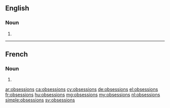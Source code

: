 ==English==

===Noun===
{{head|en|noun plural form}}

# {{plural of|obsession|lang=en}}

----

==French==

===Noun===
{{head|fr|noun plural form|g=f}}

# {{plural of|obsession|lang=fr}}

[[ar:obsessions]]
[[ca:obsessions]]
[[cy:obsessions]]
[[de:obsessions]]
[[el:obsessions]]
[[fr:obsessions]]
[[hu:obsessions]]
[[mg:obsessions]]
[[my:obsessions]]
[[nl:obsessions]]
[[simple:obsessions]]
[[sv:obsessions]]